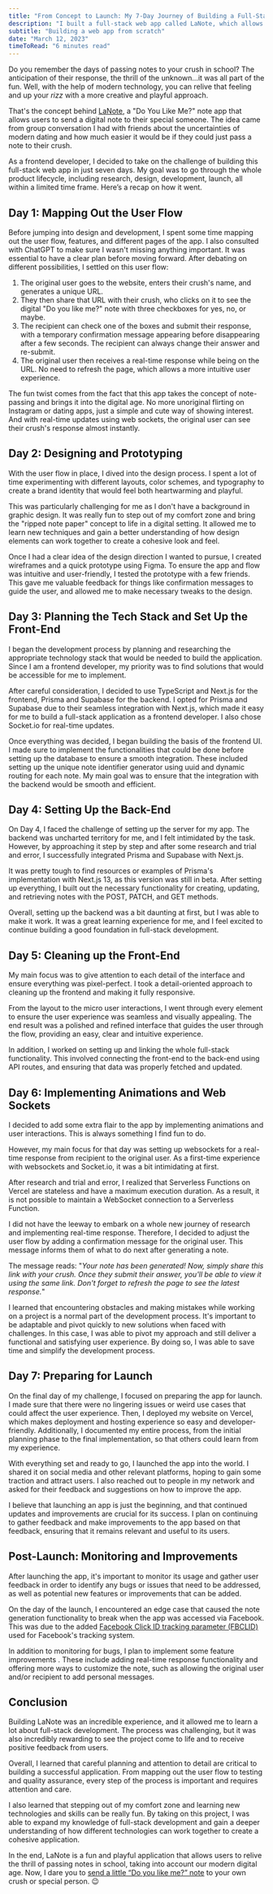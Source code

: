 ```yaml
---
title: "From Concept to Launch: My 7-Day Journey of Building a Full-Stack App as a Front-End Developer"
description: "I built a full-stack web app called LaNote, which allows users to send a digital Do You Like Me? note to their crush. I mapped out the user flow, designed and prototyped, and built out the front-end and back-end."
subtitle: "Building a web app from scratch"
date: "March 12, 2023"
timeToRead: "6 minutes read"
---
```


Do you remember the days of passing notes to your crush in school? The anticipation of their response, the thrill of the unknown...it was all part of the fun. Well, with the help of modern technology, you can relive that feeling and up your _rizz_ with a more creative and playful approach.

That's the concept behind [LaNote](https://la-note.vercel.app/), a "Do You Like Me?" note app that allows users to send a digital note to their special someone. The idea came from group conversation I had with friends about the uncertainties of modern dating and how much easier it would be if they could just pass a note to their crush.

As a frontend developer, I decided to take on the challenge of building this full-stack web app in just seven days. My goal was to go through the whole product lifecycle, including research, design, development, launch, all within a limited time frame. Here’s a recap on how it went.

## Day 1: Mapping Out the User Flow

Before jumping into design and development, I spent some time mapping out the user flow, features, and different pages of the app. I also consulted with ChatGPT to make sure I wasn't missing anything important. It was essential to have a clear plan before moving forward. After debating on different possibilities, I settled on this user flow:

1. The original user goes to the website, enters their crush's name, and generates a unique URL.
2. They then share that URL with their crush, who clicks on it to see the digital "Do you like me?" note with three checkboxes for yes, no, or maybe.
3. The recipient can check one of the boxes and submit their response, with a temporary confirmation message appearing before disappearing after a few seconds. The recipient can always change their answer and re-submit.
4. The original user then receives a real-time response while being on the URL. No need to refresh the page, which allows a more intuitive user experience.

The fun twist comes from the fact that this app takes the concept of note-passing and brings it into the digital age. No more unoriginal flirting on Instagram or dating apps, just a simple and cute way of showing interest. And with real-time updates using web sockets, the original user can see their crush's response almost instantly.

## Day 2: Designing and Prototyping

With the user flow in place, I dived into the design process. I spent a lot of time experimenting with different layouts, color schemes, and typography to create a brand identity that would feel both heartwarming and playful.

This was particularly challenging for me as I don't have a background in graphic design. It was really fun to step out of my comfort zone and bring the "ripped note paper" concept to life in a digital setting. It allowed me to learn new techniques and gain a better understanding of how design elements can work together to create a cohesive look and feel.

Once I had a clear idea of the design direction I wanted to pursue, I created wireframes and a quick prototype using Figma. To ensure the app and flow was intuitive and user-friendly, I tested the prototype with a few friends. This gave me valuable feedback for things like confirmation messages to guide the user, and allowed me to make necessary tweaks to the design.

## Day 3: Planning the Tech Stack and Set Up the Front-End

I began the development process by planning and researching the appropriate technology stack that would be needed to build the application. Since I am a frontend developer, my priority was to find solutions that would be accessible for me to implement.

After careful consideration, I decided to use TypeScript and Next.js for the frontend, Prisma and Supabase for the backend. I opted for Prisma and Supabase due to their seamless integration with Next.js, which made it easy for me to build a full-stack application as a frontend developer. I also chose Socket.io for real-time updates.

Once everything was decided, I began building the basis of the frontend UI. I made sure to implement the functionalities that could be done before setting up the database to ensure a smooth integration. These included setting up the unique note identifier generator using uuid and dynamic routing for each note. My main goal was to ensure that the integration with the backend would be smooth and efficient.

## Day 4: Setting Up the Back-End

On Day 4, I faced the challenge of setting up the server for my app. The backend was uncharted territory for me, and I felt intimidated by the task. However, by approaching it step by step and after some research and trial and error, I successfully integrated Prisma and Supabase with Next.js.

It was pretty tough to find resources or examples of Prisma's implementation with Next.js 13, as this version was still in beta. After setting up everything, I built out the necessary functionality for creating, updating, and retrieving notes with the POST, PATCH, and GET methods.

Overall, setting up the backend was a bit daunting at first, but I was able to make it work. It was a great learning experience for me, and I feel excited to continue building a good foundation in full-stack development.

## Day 5: Cleaning up the Front-End

My main focus was to give attention to each detail of the interface and ensure everything was pixel-perfect. I took a detail-oriented approach to cleaning up the frontend and making it fully responsive.

From the layout to the micro user interactions, I went through every element to ensure the user experience was seamless and visually appealing. The end result was a polished and refined interface that guides the user through the flow, providing an easy, clear and intuitive experience.

In addition, I worked on setting up and linking the whole full-stack functionality. This involved connecting the front-end to the back-end using API routes, and ensuring that data was properly fetched and updated.

## Day 6: Implementing Animations and Web Sockets

I decided to add some extra flair to the app by implementing animations and user interactions. This is always something I find fun to do.

However, my main focus for that day was setting up websockets for a real-time response from recipient to the original user. As a first-time experience with websockets and Socket.io, it was a bit intimidating at first.

After research and trial and error, I realized that Serverless Functions on Vercel are stateless and have a maximum execution duration. As a result, it is not possible to maintain a WebSocket connection to a Serverless Function.

I did not have the leeway to embark on a whole new journey of research and implementing real-time response. Therefore, I decided to adjust the user flow by adding a confirmation message for the original user. This message informs them of what to do next after generating a note.

The message reads: "_Your note has been generated! Now, simply share this link with your crush. Once they submit their answer, you'll be able to view it using the same link. Don't forget to refresh the page to see the latest response._"

I learned that encountering obstacles and making mistakes while working on a project is a normal part of the development process. It's important to be adaptable and pivot quickly to new solutions when faced with challenges. In this case, I was able to pivot my approach and still deliver a functional and satisfying user experience. By doing so, I was able to save time and simplify the development process.

## Day 7: Preparing for Launch

On the final day of my challenge, I focused on preparing the app for launch. I made sure that there were no lingering issues or weird use cases that could affect the user experience. Then, I deployed my website on Vercel, which makes deployment and hosting experience so easy and developer-friendly. Additionally, I documented my entire process, from the initial planning phase to the final implementation, so that others could learn from my experience.

With everything set and ready to go, I launched the app into the world. I shared it on social media and other relevant platforms, hoping to gain some traction and attract users. I also reached out to people in my network and asked for their feedback and suggestions on how to improve the app.

I believe that launching an app is just the beginning, and that continued updates and improvements are crucial for its success. I plan on continuing to gather feedback and make improvements to the app based on that feedback, ensuring that it remains relevant and useful to its users.

## Post-Launch: Monitoring and Improvements

After launching the app, it's important to monitor its usage and gather user feedback in order to identify any bugs or issues that need to be addressed, as well as potential new features or improvements that can be added.

On the day of the launch, I encountered an edge case that caused the note generation functionality to break when the app was accessed via Facebook. This was due to the added [Facebook Click ID tracking parameter (FBCLID)](https://learndigitaladvertising.com/solved-fbclid-in-google-analytics/#:~:text=What%20is%20FBCLID%3F,they%20are%20accessing%20your%20website.) used for Facebook's tracking system.

In addition to monitoring for bugs, I plan to implement some feature improvements . These include adding real-time response functionality and offering more ways to customize the note, such as allowing the original user and/or recipient to add personal messages.

## **Conclusion**

Building LaNote was an incredible experience, and it allowed me to learn a lot about full-stack development. The process was challenging, but it was also incredibly rewarding to see the project come to life and to receive positive feedback from users.

Overall, I learned that careful planning and attention to detail are critical to building a successful application. From mapping out the user flow to testing and quality assurance, every step of the process is important and requires attention and care.

I also learned that stepping out of my comfort zone and learning new technologies and skills can be really fun. By taking on this project, I was able to expand my knowledge of full-stack development and gain a deeper understanding of how different technologies can work together to create a cohesive application.

In the end, LaNote is a fun and playful application that allows users to relive the thrill of passing notes in school, taking into account our modern digital age. Now, I dare you to [send a little “Do you like me?” note](https://la-note.vercel.app/) to your own crush or special person. 😉
